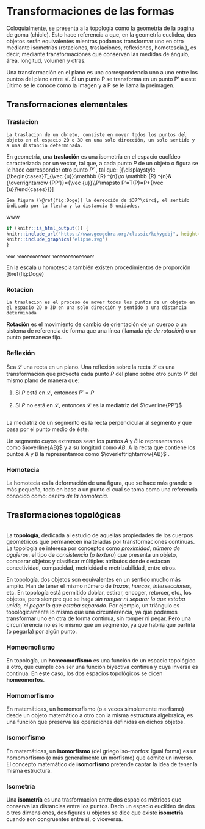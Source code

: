# Transformaciones de las formas

Coloquialmente, se presenta a la topología como la geometría de la página de goma (chicle). Esto hace referencia a que, en la geometría euclídea, dos objetos serán equivalentes mientras podamos transformar uno en otro mediante isometrías (rotaciones, traslaciones, reflexiones, homotescia.), es decir, mediante transformaciones que conservan las medidas de ángulo, área, longitud, volumen y otras.

Una transformación en el plano es una correspondencia uno a uno entre los puntos del plano entre sí. Si un punto P se transforma en un punto P' a este último se le conoce como la imagen y a P se le llama la preimagen.

## Transformaciones elementales

### Traslacion

```definition
La traslacion de un objeto, consiste en mover todos los puntos del objeto en el espacio 2D o 3D en una solo dirección, un solo sentido y a una distancia determinada.
```

En geometría, una **traslación** es una isometría en el espacio euclídeo caracterizada por un vector, tal que, a cada punto *P* de un objeto o figura se le hace corresponder otro punto *P'* , tal que: [{\\displaystyle {\\begin{cases}T\_{\\vec {u}}:\\mathbb {R} \^{n}\\to \\mathbb {R} \^{n}&{\\overrightarrow {PP'}}={\\vec {u}}\\\\P\\mapsto P'=T(P)=P+{\\vec {u}}\\end{cases}}}]

```example
Sea figura (\@ref(fig:Doge)) la derección de $37^\circ$, el sentido indicada por la flecha y la distancia 5 unidades.
```

www

```r
if (knitr::is_html_output()) {
knitr::include_url("https://www.geogebra.org/classic/kqkygdbj", height="700")} else {
knitr::include_graphics('elipse.svg')
}
```

```example
www wwwwwwwwwwww wwwwwwwwwwwwwww
```

En la escala u homotescia también existen procedimientos de proporción \@ref(fig:Doge)

### Rotacion

```definition
La traslacion es el proceso de mover todos los puntos de un objeto en el espacio 2D o 3D en una solo dirección y sentido a una distancia determinada 
```

**Rotación** es el movimiento de cambio de orientación de un cuerpo o un sistema de referencia de forma que una línea (llamada *eje de rotación*) o un punto permanece fijo.

### Reflexión

Sea $\mathcal{L}$ una recta en un plano. Una reflexión sobre la recta $\mathcal{L}$ es una transformación que proyecta cada punto $P$ del plano sobre otro punto $P'$ del mismo plano de manera que:

1.  Si $P$ está en $\mathcal{L}$, entonces $P'=P$

2.  Si $P$ no está en $\mathcal{L}$, entonces $\mathcal{L}$ es la mediatriz del $\overline{PP'}$

```remark
```

La mediatriz de un segmento es la recta perpendicular al segmento y que pasa por el punto medio de éste.

Un segmento cuyos extremos sean los puntos $A$ y $B$ lo representamos como $\overline{AB}$ y a su longitud como $AB$. A la recta que contiene los puntos $A$ y $B$ la representamos como $\overleftrightarrow{AB}$ .

### Homotecia

La homotecia es la deformación de una figura, que se hace más grande o más pequeña, todo en base a un punto el cual se toma como una referencia conocido como: *centro de la homotecia*.

## Trasformaciones topológicas

```definition

```

La **topología**, dedicada al estudio de aquellas propiedades de los cuerpos geométricos que permanecen inalteradas por transformaciones continuas. La topología se interesa por conceptos como *proximidad*, *número de agujeros*, el tipo de *consistencia* (o *textura*) que presenta un objeto, comparar objetos y clasificar múltiples atributos donde destacan conectividad, compacidad, metricidad o metrizabilidad, entre otros.

En topología, dos objetos son equivalentes en un sentido mucho más amplio. Han de tener el mismo número de *trozos*, *huecos*, *intersecciones*, etc. En topología está permitido doblar, estirar, encoger, retorcer, etc., los objetos, pero siempre que se haga *sin romper ni separar lo que estaba unido, ni pegar lo que estaba separado*. Por ejemplo, un triángulo es topológicamente lo mismo que una circunferencia, ya que podemos transformar uno en otra de forma continua, sin romper ni pegar. Pero una circunferencia no es lo mismo que un segmento, ya que habría que partirla (o pegarla) por algún punto.

### Homeomofismo

En topología, un **homeomorfismo** es una función de un espacio topológico a otro, que cumple con ser una función biyectiva continua y cuya inversa es continua. En este caso, los dos espacios topológicos se dicen **homeomorfos**.

### Homomorfismo

En matemáticas, un homomorfismo (o a veces simplemente morfismo) desde un objeto matemático a otro con la misma estructura algebraica, es una función que preserva las operaciones definidas en dichos objetos.

### Isomorfismo

En matemáticas, un **isomorfismo** (del griego iso-morfos: Igual forma) es un homomorfismo (o más generalmente un morfismo) que admite un inverso. ​ El concepto matemático de **isomorfismo** pretende captar la idea de tener la misma estructura.

### Isometría

Una **isometría** es una trasformacion entre dos espacios métricos que conserva las distancias entre los puntos. Dado un espacio euclídeo de dos o tres dimensiones, dos figuras u objetos se dice que existe **isometría** cuando son congruentes entre sí, o viceversa.
